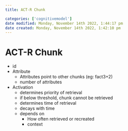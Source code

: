 ```yaml
---
title: ACT-R Chunk

categories: ['cognitivemodel']
date modified: Monday, November 14th 2022, 1:44:17 pm
date created: Monday, November 14th 2022, 1:42:10 pm
---
```


# ACT-R Chunk


- id
- Attribute
	- Attributes point to other chunks (eg: fact3+2)
	- number of attributes
- Activation
	- determines priority of retrieval
	- if below threshold, chunk cannot be retrieved
	- determines time of retrieval
	- decays with time
	- depends on
		- How often retrieved or recreated
		- context



